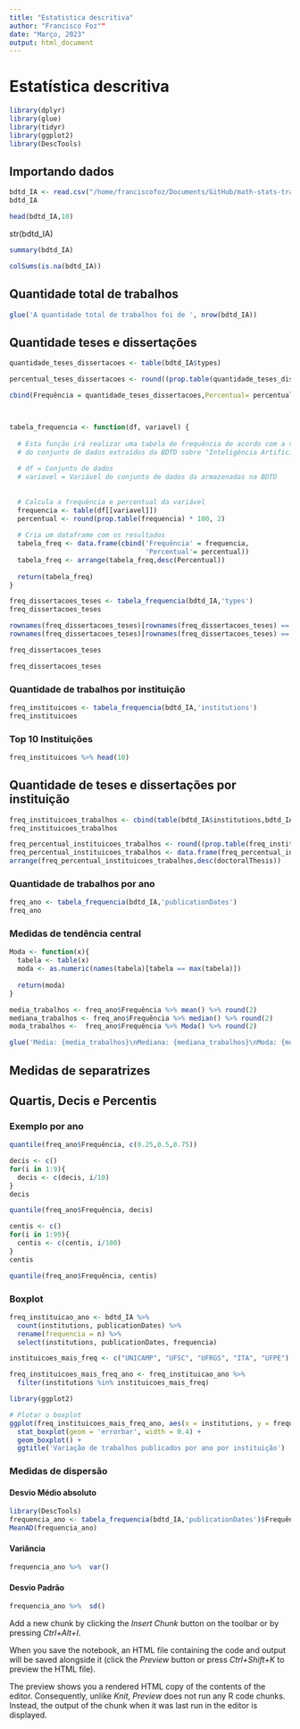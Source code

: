 ```yaml
---
title: "Estatistica descritiva"
author: "Francisco Foz""
date: "Março, 2023"
output: html_document
---
```


# Estatística descritiva

```r
library(dplyr)
library(glue)
library(tidyr)
library(ggplot2)
library(DescTools)
```

## Importando dados

```r
bdtd_IA <- read.csv("/home/franciscofoz/Documents/GitHub/math-stats-training/Datasets/BDTD_inteligencia_artificial/BDTD_InteligenciaArtificial_assunto_20230214.csv",sep=';')
bdtd_IA
```

```r

head(bdtd_IA,10)
```

str(bdtd_IA)

```r
summary(bdtd_IA)

```

```r
colSums(is.na(bdtd_IA))
```

## Quantidade total de trabalhos

```r
glue('A quantidade total de trabalhos foi de ', nrow(bdtd_IA))
```

## Quantidade teses e dissertações

```r

quantidade_teses_dissertacoes <- table(bdtd_IA$types)

```


```r
percentual_teses_dissertacoes <- round((prop.table(quantidade_teses_dissertacoes)*100),2) 
```


```r

cbind(Frequência = quantidade_teses_dissertacoes,Percentual= percentual_teses_dissertacoes)




```


```r

tabela_frequencia <- function(df, variavel) {
  
  # Esta função irá realizar uma tabela de frequência de acordo com a variavel inserida
  # do conjunto de dados extraídos da BDTD sobre "Inteligência Artificial".
    
  # df = Conjunto de dados
  # variavel = Variável do conjunto de dados da armazenadas na BDTD
  
  
  # Calcula a frequência e percentual da variável
  frequencia <- table(df[[variavel]])
  percentual <- round(prop.table(frequencia) * 100, 2)
  
  # Cria um dataframe com os resultados
  tabela_freq <- data.frame(cbind('Frequência' = frequencia,
                                  'Percentual'= percentual))
  tabela_freq <- arrange(tabela_freq,desc(Percentual))
  
  return(tabela_freq)
}


```

```r
freq_dissertacoes_teses <- tabela_frequencia(bdtd_IA,'types')
freq_dissertacoes_teses

```

```r
rownames(freq_dissertacoes_teses)[rownames(freq_dissertacoes_teses) == "masterThesis"] <- "Dissertação"
rownames(freq_dissertacoes_teses)[rownames(freq_dissertacoes_teses) == "doctoralThesis"] <- "Tese"
```

```r
freq_dissertacoes_teses
```

```r
freq_dissertacoes_teses
```

### Quantidade de trabalhos por instituição

```r
freq_instituicoes <- tabela_frequencia(bdtd_IA,'institutions') 
freq_instituicoes

```

### Top 10 Instituições

```r

freq_instituicoes %>% head(10)
```

## Quantidade de teses e dissertações por instituição

```r
freq_instituicoes_trabalhos <- cbind(table(bdtd_IA$institutions,bdtd_IA$types))
freq_instituicoes_trabalhos
```

```r
freq_percentual_instituicoes_trabalhos <- round((prop.table(freq_instituicoes_trabalhos) * 100),2)
freq_percentual_instituicoes_trabalhos <- data.frame(freq_percentual_instituicoes_trabalhos)
arrange(freq_percentual_instituicoes_trabalhos,desc(doctoralThesis))


```

### Quantidade de trabalhos por ano

```r
freq_ano <- tabela_frequencia(bdtd_IA,'publicationDates')
freq_ano
```


### Medidas de tendência central

```r
Moda <- function(x){
  tabela <- table(x)
  moda <- as.numeric(names(tabela)[tabela == max(tabela)])
  
  return(moda)
}

```


```r
media_trabalhos <- freq_ano$Frequência %>% mean() %>% round(2)
mediana_trabalhos <- freq_ano$Frequência %>% median() %>% round(2)
moda_trabalhos <-  freq_ano$Frequência %>% Moda() %>% round(2)

glue('Média: {media_trabalhos}\nMediana: {mediana_trabalhos}\nModa: {moda_trabalhos}')
```

## Medidas de separatrizes
## Quartis, Decis e Percentis
### Exemplo por ano



```r
quantile(freq_ano$Frequência, c(0.25,0.5,0.75))
```



```r
decis <- c()
for(i in 1:9){
  decis <- c(decis, i/10)
}
decis
```


```r
quantile(freq_ano$Frequência, decis)
```



```r
centis <- c()
for(i in 1:99){
  centis <- c(centis, i/100)
}
centis


```


```r
quantile(freq_ano$Frequência, centis)
```

### Boxplot

```r

freq_instituicao_ano <- bdtd_IA %>% 
  count(institutions, publicationDates) %>% 
  rename(frequencia = n) %>% 
  select(institutions, publicationDates, frequencia)

instituicoes_mais_freq <- c("UNICAMP", "UFSC", "UFRGS", "ITA", "UFPE")

freq_instituicoes_mais_freq_ano <- freq_instituicao_ano %>% 
  filter(institutions %in% instituicoes_mais_freq)

```

```r
library(ggplot2)

# Plotar o boxplot
ggplot(freq_instituicoes_mais_freq_ano, aes(x = institutions, y = frequencia,fill=institutions)) +
  stat_boxplot(geom = 'errorbar', width = 0.4) +
  geom_boxplot() +
  ggtitle('Variação de trabalhos publicados por ano por instituição')

```

### Medidas de dispersão

#### Desvio Médio absoluto
```r
library(DescTools)
frequencia_ano <- tabela_frequencia(bdtd_IA,'publicationDates')$Frequência
MeanAD(frequencia_ano)

```

#### Variância
```r
frequencia_ano %>%  var()
```



#### Desvio Padrão

```r

frequencia_ano %>%  sd()

```


Add a new chunk by clicking the *Insert Chunk* button on the toolbar or by pressing *Ctrl+Alt+I*.

When you save the notebook, an HTML file containing the code and output will be saved alongside it (click the *Preview* button or press *Ctrl+Shift+K* to preview the HTML file).

The preview shows you a rendered HTML copy of the contents of the editor. Consequently, unlike *Knit*, *Preview* does not run any R code chunks. Instead, the output of the chunk when it was last run in the editor is displayed.
